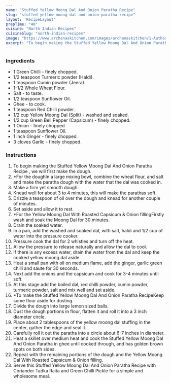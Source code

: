 ---
name: "Stuffed Yellow Moong Dal And Onion Paratha Recipe"
slug: "stuffed-yellow-moong-dal-and-onion-paratha-recipe"
layout: 'RecipeLayout'
prepTime: "40"
cuisine: "North Indian Recipes"
cuisineSlug: "north-indian-recipes"
image: "https://www.archanaskitchen.com/images/archanaskitchen/1-Author/sneha-archanaskitchen.com/Yellow_Moong_Dal_With_Roasted_Capsicum__Onion_Paratha_Recipe_.jpg"
excerpt: "To begin making the Stuffed Yellow Moong Dal And Onion Paratha Recipe , we will first make the dough"
---

### Ingredients

- 1 Green Chilli - finely chopped.
- 1/2 teaspoon Turmeric powder (Haldi).
- 1 teaspoon Cumin powder (Jeera).
- 1-1/2 Whole Wheat Flour.
- Salt - to taste.
- 1/2 teaspoon Sunflower Oil.
- Ghee - to cook.
- 1 teaspoon Red Chilli powder.
- 1/2 cup Yellow Moong Dal (Split) - washed and soaked.
- 1/2 cup Green Bell Pepper (Capsicum) - finely chopped.
- 1 Onion - finely chopped.
- 1 teaspoon Sunflower Oil.
- 1 inch Ginger - finely chopped.
- 3 cloves Garlic - finely chopped.

### Instructions

1. To begin making the Stuffed Yellow Moong Dal And Onion Paratha Recipe , we will first make the dough.
1. *For the doughIn a large mixing bowl, combine the wheat flour, and salt and make the paratha dough with the water that the dal was cooked in.
1. Make a firm yet smooth dough.
1.  Knead well for about 3 to 4 minutes, this will make the parathas soft.
1. Drizzle a teaspoon of oil over the dough and knead for another couple of minutes.
1. Set aside and allow it to rest.
1. *For the Yellow Moong Dal With Roasted Capsicum & Onion fillingFirstly wash and soak the Moong Dal for 30 minutes.
1. Drain the soaked water.
1. In a pan, add the washed and soaked dal, with salt, haldi and 1/2 cup of water into the pressure cooker.
1. Pressure cook the dal for 2 whistles and turn off the heat.
1. Allow the pressure to release naturally and allow the dal to cool.
1. If there is any excess water, drain the water from the dal and keep the cooked yellow moong dal aside.
1. Heat a small pan with oil on medium flame, add the ginger, garlic green chilli and saute for 30 seconds.
1. Next add the onions and the capsicum and cook for 3-4 minutes until soft.
1. At this stage add the boiled dal, red chilli powder, cumin powder, turmeric powder, salt and mix well and set aside.
1. *To make the Stuffed Yellow Moong Dal And Onion Paratha RecipeKeep some flour aside for dusting.
1. Divide the dough into large lemon sized balls.
1. Dust the dough portions in flour, flatten it and roll it into a 3 inch diameter circle.
1. Place about 2 tablespoons of the yellow moong dal stuffing in the center, gather the edge and seal it.
1. Carefully roll it out the paratha into a circle about 6-7 inches in diameter.
1. Heat a skillet over medium heat and cook the Stuffed Yellow Moong Dal And Onion Paratha in ghee until cooked through, and has golden brown spots on both sides.
1. Repeat with the remaining portions of the dough and the Yellow Moong Dal With Roasted Capsicum & Onion filling.
1. Serve this Stuffed Yellow Moong Dal And Onion Paratha Recipe with Coriander Tadka Raita and Green Chilli Pickle for a simple and wholesome meal.
